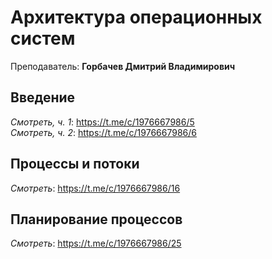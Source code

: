 ﻿# Архитектура операционных систем

Преподаватель: **Горбачев Дмитрий Владимирович**

## Введение

*Смотреть, ч. 1*: https://t.me/c/1976667986/5 \
*Смотреть, ч. 2*: https://t.me/c/1976667986/6

## Процессы и потоки

*Смотреть*: https://t.me/c/1976667986/16

## Планирование процессов

*Смотреть*: https://t.me/c/1976667986/25